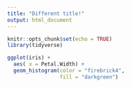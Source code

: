 ```yaml
---
title: "Different title!"
output: html_document
---
```


```r
knitr::opts_chunk$set(echo = TRUE)
library(tidyverse)
```

```r
ggplot(iris) +
  aes( x = Petal.Width) +
  geom_histogram(color = "firebrick4", 
                 fill = "darkgreen")

```

